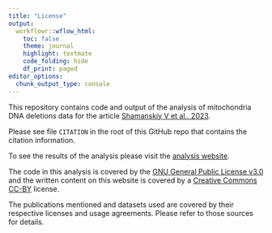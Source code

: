 ```yaml
---
title: "License"
output:
  workflowr::wflow_html:
    toc: false
    theme: journal
    highlight: textmate
    code_folding: hide
    df_print: paged
editor_options:
  chunk_output_type: console
---
```


This repository contains code and output of the analysis of mitochondria
DNA deletions data for the article [Shamanskiy V et al.,
2023](https://doi.org/ "Shamanskiy V et al.,").

Please see file `CITATION` in the root of this GitHub repo that contains
the citation information.

To see the results of the analysis please visit the [analysis
website](https://github.com/mitoclub/GlobalStructure/index.html "Analysis website").

The code in this analysis is covered by the [GNU General Public License
v3.0](https://choosealicense.com/licenses/gpl-3.0/ "GPL-3.0 License")
and the written content on this website is covered by a [Creative
Commons
CC-BY](https://creativecommons.org/licenses/by/4.0/ "CC-BY License")
license.

The publications mentioned and datasets used are covered by their
respective licenses and usage agreements. Please refer to those sources
for details.
